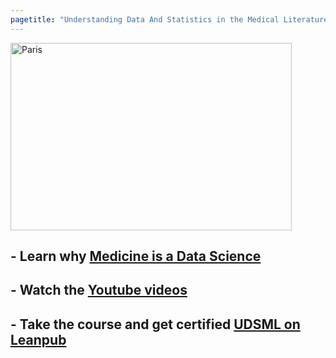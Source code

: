 ```yaml
---
pagetitle: "Understanding Data And Statistics in the Medical Literature"
---
```



<img src="https://dclrlzd4gl55u.cloudfront.net/375/hero2x?1550512305" alt="Paris" class="center" style="width:450px;height:300px;">




## - Learn why [Medicine is a Data Science](https://docs.google.com/presentation/d/1Rpq0AvLVBw3-sIko8GTTWr25UnD3joEqnT1WTZVmwXI/edit?usp=sharing)

## -  Watch the [Youtube videos](https://www.youtube.com/channel/UCBcVPdI7mwc1ng3eTpuhrlw)

## - Take the course and get certified [UDSML on Leanpub](https://leanpub.com/universities/courses/jhu/udsml)




